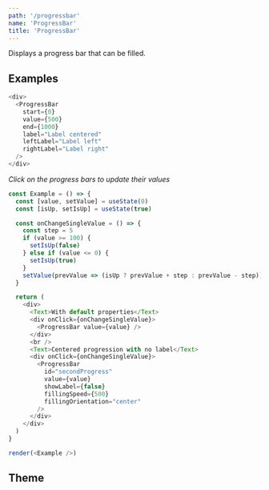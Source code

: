 ```yaml
---
path: '/progressbar'
name: 'ProgressBar'
title: 'ProgressBar'
---
```


Displays a progress bar that can be filled.

## Examples

```js
<div>
  <ProgressBar
    start={0}
    value={500}
    end={1000}
    label="Label centered"
    leftLabel="Label left"
    rightLabel="Label right"
  />
</div>
```

_Click on the progress bars to update their values_

```js
const Example = () => {
  const [value, setValue] = useState(0)
  const [isUp, setIsUp] = useState(true)

  const onChangeSingleValue = () => {
    const step = 5
    if (value >= 100) {
      setIsUp(false)
    } else if (value <= 0) {
      setIsUp(true)
    }
    setValue(prevValue => (isUp ? prevValue + step : prevValue - step))
  }

  return (
    <div>
      <Text>With default properties</Text>
      <div onClick={onChangeSingleValue}>
        <ProgressBar value={value} />
      </div>
      <br />
      <Text>Centered progression with no label</Text>
      <div onClick={onChangeSingleValue}>
        <ProgressBar
          id="secondProgress"
          value={value}
          showLabel={false}
          fillingSpeed={500}
          fillingOrientation="center"
        />
      </div>
    </div>
  )
}

render(<Example />)
```

## Theme

<Theme name="components.progressBar" />
